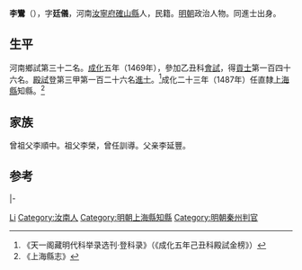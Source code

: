 {{Otheruses|other=名为李鸞的其他人物|李鸞}}
{{Otheruses|other=名为李廷仪的其他人物|李廷仪}}

'''李鸞'''（{{bd|1439年||？}}），字'''廷儀'''，河南[[汝寧府|汝寧府]][[確山縣|確山縣]]人，民籍。[[明朝|明朝]]政治人物。同進士出身。

==生平==
河南鄉試第三十二名。[[成化|成化]]五年（1469年），參加乙丑科[[會試|會試]]，得[[貢士|貢士]]第一百四十六名。[[殿試|殿試]]登第三甲第一百二十六名[[進士|進士]]。<ref>《天一阁藏明代科举录选刊·登科录》（《成化五年己丑科殿試金榜》）</ref>成化二十三年（1487年）任直隸[[上海縣|上海縣]]知縣。<ref>《上海縣志》</ref>

==家族==
曾祖父李順中。祖父李榮，曾任訓導。父亲李延豐。

==参考==
{{reflist}}

{{start box}}
{{s-off}}
{{succession box|[[刘琬|刘琬]]|[[乐宗茂|乐宗茂]]|[[上海县|上海县]][[知县|知县]]|1487年－1488年}}
|-
{{s-before|[[李萼|李萼]]}}
{{s-title|明朝秦州判官|弘治年間}}
{{s-after|[[張禎_(孝義)|張禎]]}}
{{end box}}

{{成化五年己丑科殿試金榜}}

{{Authority control}}
{{明朝人物小作品}}

{{DEFAULTSORT:Li李}}
[[Category:李姓|Li]]
[[Category:汝南人|Category:汝南人]]
[[Category:明朝上海縣知縣|Category:明朝上海縣知縣]]
[[Category:明朝秦州判官|Category:明朝秦州判官]]